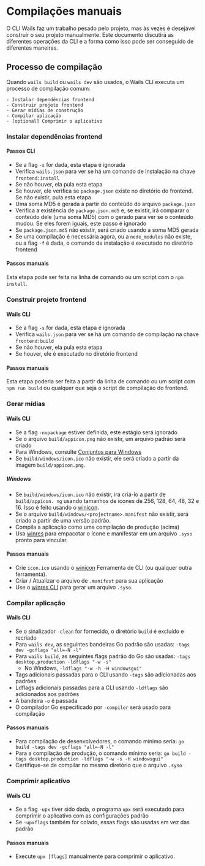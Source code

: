 # Compilações manuais

O CLI Wails faz um trabalho pesado pelo projeto, mas às vezes é desejável construir o seu projeto manualmente. Este documento discutirá as diferentes operações da CLI e a forma como isso pode ser conseguido de diferentes maneiras.

## Processo de compilação

Quando `wails build` ou `wails dev` são usados, o Wails CLI executa um processo de compilação comum:

    - Instalar dependências frontend
    - Construir projeto frontend
    - Gerar mídias de construção
    - Compilar aplicação
    - [optional] Comprimir o aplicativo

### Instalar dependências frontend

#### Passos CLI

- Se a flag `-s` for dada, esta etapa é ignorada
- Verifica `wails.json` para ver se há um comando de instalação na chave `frontend:install`
- Se não houver, ela pula esta etapa
- Se houver, ele verifica se `package.json` existe no diretório do frontend. Se não existir, pula esta etapa
- Uma soma MD5 é gerada a partir do conteúdo do arquivo `package.json`
- Verifica a existência de `package.json.md5` e, se existir, irá comparar o conteúdo dele (uma soma MD5) com o gerado para ver se o conteúdo mudou. Se eles forem iguais, este passo é ignorado
- Se `package.json.md5` não existir, será criado usando a soma MD5 gerada
- Se uma compilação é necessária agora, ou a `node_modules` não existe, ou a flag `-f` é dada, o comando de instalação é executado no diretório frontend

#### Passos manuais

Esta etapa pode ser feita na linha de comando ou um script com o `npm install`.

### Construir projeto frontend

#### Wails CLI

- Se a flag `-s` for dada, esta etapa é ignorada
- Verifica `wails.json` para ver se há um comando de compilação na chave `frontend:build`
- Se não houver, ela pula esta etapa
- Se houver, ele é executado no diretório frontend

#### Passos manuais

Esta etapa poderia ser feita a partir da linha de comando ou um script com `npm run build` ou qualquer que seja o script de compilação do frontend.

### Gerar mídias

#### Wails CLI

- Se a flag `-nopackage` estiver definida, este estágio será ignorado
- Se o arquivo `build/appicon.png` não existir, um arquivo padrão será criado
- Para Windows, consulte [Conjuntos para Windows](#windows)
- Se `build/windows/icon.ico` não existir, ele será criado a partir da imagem `build/appicon.png`.

##### Windows

- Se `build/windows/icon.ico` não existir, irá criá-lo a partir de `build/appicon. ng` usando tamanhos de ícones de 256, 128, 64, 48, 32 e 16. Isso é feito usando o [winicon](https://github.com/leaanthony/winicon).
- Se o arquivo `build/windows/<projectname>.manifest` não existir, será criado a partir de uma versão padrão.
- Compila a aplicação como uma compilação de produção (acima)
- Usa [winres](https://github.com/tc-hib/winres) para empacotar o ícone e manifestar em um arquivo `.syso` pronto para vincular.

#### Passos manuais

- Crie `icon.ico` usando o [winicon](https://github.com/leaanthony/winicon) Ferramenta de CLI (ou qualquer outra ferramenta).
- Criar / Atualizar o arquivo de `.manifest` para sua aplicação
- Use o [winres CLI](https://github.com/tc-hib/go-winres) para gerar um arquivo `.syso`.

### Compilar aplicação

#### Wails CLI

- Se o sinalizador `-clean` for fornecido, o diretório `build` é excluído e recriado
- Para `wails dev`, as seguintes bandeiras Go padrão são usadas: `-tags dev -gcflags "all=-N -l"`
- Para `wails build`, as seguintes flags padrão do Go são usadas: `-tags desktop,production -ldflags "-w -s"`
  - No Windows, `-ldflags "-w -h -H windowsgui"`
- Tags adicionais passadas para o CLI usando `-tags` são adicionadas aos padrões
- Ldflags adicionais passadas para a CLI usando `-ldflags` são adicionados aos padrões
- A bandeira `-o` é passada
- O compilador Go especificado por `-compiler` será usado para compilação

#### Passos manuais

- Para compilação de desenvolvedores, o comando mínimo seria: `go build -tags dev -gcflags "all=-N -l"`
- Para a compilação de produção, o comando mínimo seria: `go build -tags desktop,production -ldflags "-w -s -H windowsgui"`
- Certifique-se de compilar no mesmo diretório que o arquivo `.syso`

### Comprimir aplicativo

#### Wails CLI

- Se a flag `-upx` tiver sido dada, o programa `upx` será executado para comprimir o aplicativo com as configurações padrão
- Se `-upxflags` também for colado, essas flags são usadas em vez das padrão

#### Passos manuais

- Execute `upx [flags]` manualmente para comprimir o aplicativo.
